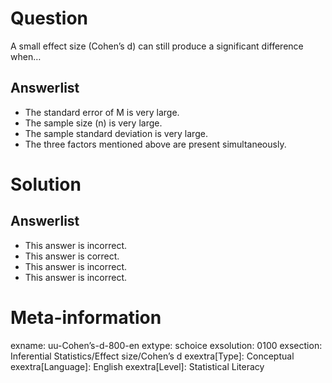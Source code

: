 Question
========
  
A small effect size (Cohen's d) can still produce a significant difference when...

Answerlist
----------
* The standard error of M is very large.
* The sample size (n) is very large.
* The sample standard deviation is very large.
* The three factors mentioned above are present simultaneously.

Solution
========

Answerlist
----------
* This answer is incorrect.
* This answer is correct.
* This answer is incorrect.
* This answer is incorrect.

Meta-information
================
exname: uu-Cohen's-d-800-en
extype: schoice
exsolution: 0100
exsection: Inferential Statistics/Effect size/Cohen's d
exextra[Type]: Conceptual
exextra[Language]: English
exextra[Level]: Statistical Literacy